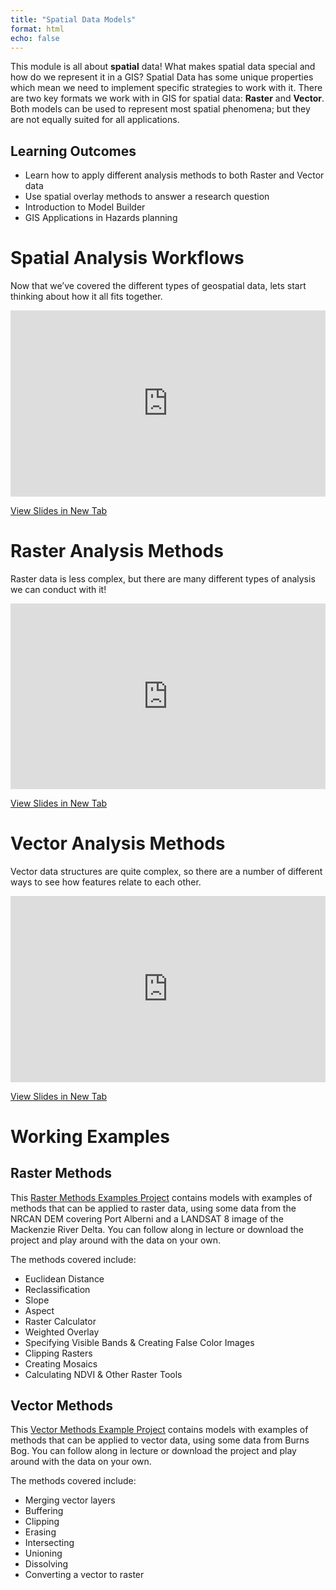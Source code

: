 ```yaml
---
title: "Spatial Data Models"
format: html
echo: false
---
```


This module is all about **spatial** data!  What makes spatial data special and how do we represent it in a GIS?  Spatial Data has some unique properties which mean we need to implement specific strategies to work with it. There are two key formats we work with in GIS for spatial data: **Raster** and **Vector**.  Both models can be used to represent most spatial phenomena; but they are not equally suited for all applications.


## Learning Outcomes

* Learn how to apply different analysis methods to both Raster and Vector data
* Use spatial overlay methods to answer a research question
* Introduction to Model Builder
* GIS Applications in Hazards planning 



# Spatial Analysis Workflows

Now that we've covered the different types of geospatial data, lets start thinking about how it all fits together.

<div style="overflow: hidden;
  padding-top: 56.25%;
  position: relative">
  <iframe src="https://geos270.github.io/LectureSlides/Spatial_Data_Workflows/Slides.html#/gis-workflows" title="Processes" scrolling="no" frameborder="0"
    style="border: 0;
   height: 100%;
   left: 0;
   position: absolute;
   top: 0;
   width: 100%;">
   <p>Your browser does not support iframes.</p>
 </iframe>
</div>
<a href="https://geos270.github.io/LectureSlides/Spatial_Data_Workflows/Slides.html#/gis-workflows" target="_blank">View Slides in New Tab</a>


# Raster Analysis Methods

Raster data is less complex, but there are many different types of analysis we can conduct with it!


<div style="overflow: hidden;
  padding-top: 56.25%;
  position: relative">
  <iframe src="https://geos270.github.io/LectureSlides/Raster_Analysis_Methods/Slides.html#/raster-analysis-methods" title="Processes" scrolling="no" frameborder="0"
    style="border: 0;
   height: 100%;
   left: 0;
   position: absolute;
   top: 0;
   width: 100%;">
   <p>Your browser does not support iframes.</p>
 </iframe>
</div>
<a href="https://geos270.github.io/LectureSlides/Raster_Analysis_Methods/Slides.html#/raster-analysis-methods" target="_blank">View Slides in New Tab</a>


# Vector Analysis Methods

Vector data structures are quite complex, so there are a number of different ways to see how features relate to each other.

<div style="overflow: hidden;
  padding-top: 56.25%;
  position: relative">
  <iframe src="https://geos270.github.io/LectureSlides/Vector_Analysis_Methods/Slides.html#/vector-analysis-methods" title="Processes" scrolling="no" frameborder="0"
    style="border: 0;
   height: 100%;
   left: 0;
   position: absolute;
   top: 0;
   width: 100%;">
   <p>Your browser does not support iframes.</p>
 </iframe>
</div>
<a href="https://geos270.github.io/LectureSlides/Vector_Analysis_Methods/Slides.html#/vector-analysis-methods" target="_blank">View Slides in New Tab</a>




# Working Examples

## Raster Methods

This [Raster Methods Examples Project](https://github.com/GEOS270/LabData/raw/main/Module5_Method_Examples/RasterMethods.zip) contains models with examples of methods that can be applied to raster data, using some data from the NRCAN DEM covering Port Alberni and a LANDSAT 8 image of the Mackenzie River Delta.  You can follow along in lecture or download the project and play around with the data on your own.

The methods covered include: 

* Euclidean Distance
* Reclassification
* Slope
* Aspect
* Raster Calculator
* Weighted Overlay
* Specifying Visible Bands & Creating False Color Images
* Clipping Rasters
* Creating Mosaics
* Calculating NDVI & Other Raster Tools


## Vector Methods

This [Vector Methods Example Project](https://github.com/GEOS270/LabData/raw/main/Module5_Method_Examples/Vector_Overlay_BB_Data.zip) contains models with examples of methods that can be applied to vector data, using some data from Burns Bog.  You can follow along in lecture or download the project and play around with the data on your own.

The methods covered include: 

* Merging vector layers
* Buffering
* Clipping
* Erasing
* Intersecting
* Unioning
* Dissolving
* Converting a vector to raster

